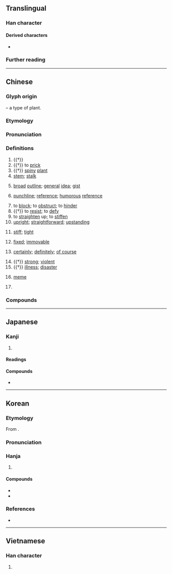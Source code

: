 {{character info}}
==Translingual==

===Han character===
{{Han char|rn=75|rad=木|as=07|sn=11|four=41946|canj=DMLK|ids=⿰木更}}

====Derived characters====
* {{l|mul|𠼰}}

===Further reading===
{{Han ref|kx=0529.040|dkj=14849|hdz=21210.120|uh=6897}}

----

==Chinese==
{{zh-forms|alt=莖-Cantonese vernacular,框-Cantonese vernacular}}

===Glyph origin===
{{Han etym}}
{{Han compound|木|更|ls=psc|c1=s|c2=p}} – a type of plant.

===Etymology===
{{rfe|zh|Schuessler (2007) only lists “strong” as being related to {{och-l|強|id=1|strong}}. Are all these senses related?}}

===Pronunciation===
{{zh-pron
|m=gěng,er=y
|m-s=gen3
|c=gang2,kwaang2,gwaang2
|c_note=gang2 - literary; kwaang2, gwaang2 - vernacular (“stem; stalk”)
|c-t=gang2
|g=gien3/guang3
|g_note=gien3 - literary; guang3 - vernacular (“stem; stalk”)
|h=pfs=koáng/káng;gd=guang3/gang3
|j=geng2
|mb=gǎing/guǎng
|mb_note=gǎing - literary; guǎng - vernacular (“stem; stalk”)
|md=gēng/guāng
|md_note=gēng - literary; guāng - vernacular (“stem; stalk”)
|mn=xm,zz,tw:kéng/qz:kńg/twv:kēng/xm,qz:kíⁿ/zz,tw:kéⁿ
|mn_note=kéng/kńg/kēng - literary; kíⁿ/kéⁿ - vernacular
|mn-t=gên2
|w=2kan
|x=gen3
|mc=y
|oc=y
|cat=n,v,a,c:adv,pn
}}

===Definitions===
{{zh-hanzi}}

# {{†}} {{zh-alt-name|刺榆|{{taxlink|Hemiptelea davidii|species}}}}
# {{†}} {{lb|zh|of plants}} to [[prick]]
# {{†}} [[spiny]] [[plant]]
# [[stem]]; [[stalk]]
#: {{zh-x|他 愛 吃 菜 葉兒{r}，不 愛 吃 梗兒{r}。|He loves to eat the leaves of vegetables, not the '''stems'''.}}
#: {{zh-x|佢 中意 食 葉，唔 中意 食 梗{kwaang2}。|He likes to eat the leaves, not the '''stem'''.|C}}
# [[broad]] [[outline]]; [[general]] [[idea]]; [[gist]]
# {{zh-alt-lb|哏}} [[punchline]]; [[reference]]; [[humorous]] [[reference]]
#: {{zh-x|「廣東人 吃 福建人」是 什麼 梗？|What's the '''joke''' behind "Cantonese people eat Fujianese people?"}}
# to [[block]]; to [[obstruct]]; to [[hinder]]
# {{†}} to [[resist]]; to [[defy]]
# to [[straighten]] up; to [[stiffen]]
# [[upright]]; [[straightforward]]; [[upstanding]]
# {{lb|zh|Cantonese}} [[stiff]]; [[tight]]
#: {{zh-x|坐 咗 成{seng4} 日，坐 到 條 腰 都 梗 嗮。|My lower back's all '''stiff''' after sitting all day.|C}}
# {{lb|zh|Cantonese}} [[fixed]]; [[immovable]]
# {{lb|zh|Cantonese}} [[certainly]]; [[definitely]]; [[of course]]
#: {{zh-x|你 咁 叻{lek1}，梗 會 搵 到{dou3-2} 工 嘅。|You're so smart; you'll '''definitely''' be able to find a job.|C}}
# {{†}} [[strong]]; [[violent]]
# {{†}} [[illness]]; [[disaster]]
# {{lb|zh|Internet slang}} [[meme]]
# {{surname|zh}}

===Compounds===
{{zh-der|作梗|土偶桃梗|土梗|強梗|從中作梗|心肌梗塞|悍梗|斷梗流萍|斷梗飄萍|斷梗飄蓬|斷梗飛蓬|桔梗|梗塞|梗概|梗泛|梗直|梗阻|橫梗|浮梗|浮萍斷梗|浮萍浪梗|花梗|萍梗|萍蹤梗跡|阻梗|頑梗|飄蓬斷梗}}

----

==Japanese==

===Kanji===
{{ja-kanji|grade=c|rs=木07}}

# {{rfdef|ja|sort=木07}}

====Readings====
{{ja-readings
|goon=きょう<きやう
|kanon=こう<かう
|kun=やまにれ
}}

====Compounds====
* {{ja-r|桔%梗|き%きょう}}

----

==Korean==

===Etymology===
From {{der|ko|ltc|-}} {{ltc-l|梗}}. 

{{collapse|
* {{hanja-dongguk|ᄀᆡᇰ〯|kǒyng}}
* {{hanja-hunmong|겨ᇰ〯|kyěng|雜語}}
|Historical readings
|bg=#FFFFFF}}

===Pronunciation===
{{ko-hanja-pron|경}}

===Hanja===
{{ko-hanja-search}}
{{ko-hanja|줄기|경}}

# {{hanja form of|경|[[stem]]; [[stalk]]}}

====Compounds====
{{der-top|Compounds}}
* {{ko-l|경색|[[blockage]]; {{q|medicine}} [[infarction]]|梗塞}}
* {{ko-l|뇌경색|{{q|neurology|diseases}} [[ischaemic]] stroke|腦梗塞}}
{{der-bottom}}

===References===
* {{R:hanjadoc|5034}}

----

==Vietnamese==

===Han character===
{{vi-readings|reading=ngành, cánh, cạnh, cành, chành, ngạnh, gánh, ngáng, ngánh, nhành, nhánh, gảnh|rs=木07}}

# {{rfdef|vi|sort=木07}}